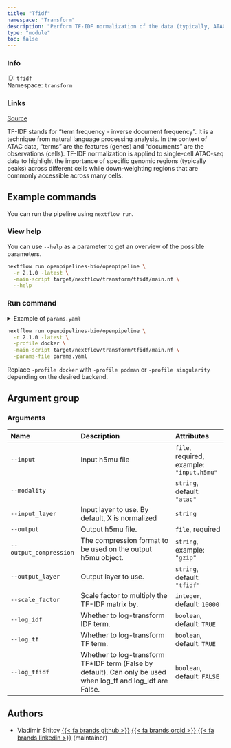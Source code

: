 ```yaml
---
title: "Tfidf"
namespace: "Transform"
description: "Perform TF-IDF normalization of the data (typically, ATAC)."
type: "module"
toc: false
---
```


::: {.column-margin}

### Info

ID: `tfidf`  
Namespace: `transform`

### Links
[Source](https://github.com/openpipelines-bio/openpipeline/blob/2.1.0/src/transform/tfidf/config.vsh.yaml){.btn-action .btn-sm .btn-info .btn role="button"}

:::

TF-IDF stands for "term frequency - inverse document frequency". It is a technique from natural language processing analysis.
In the context of ATAC data, "terms" are the features (genes) and "documents" are the observations (cells). 
TF-IDF normalization is applied to single-cell ATAC-seq data to highlight the importance of specific genomic regions (typically peaks)
across different cells while down-weighting regions that are commonly accessible across many cells. 


## Example commands

You can run the pipeline using `nextflow run`.

### View help

You can use `--help` as a parameter to get an overview of the possible parameters.

```bash
nextflow run openpipelines-bio/openpipeline \
  -r 2.1.0 -latest \
  -main-script target/nextflow/transform/tfidf/main.nf \
  --help
```

### Run command

<details>
<summary>Example of `params.yaml`</summary>
```yaml
# Arguments
input: # please fill in - example: "input.h5mu"
modality: "atac"
# input_layer: "foo"
# output: "$id.$key.output"
# output_compression: "gzip"
output_layer: "tfidf"
scale_factor: 10000
log_idf: true
log_tf: true
log_tfidf: false

# Nextflow input-output arguments
publish_dir: # please fill in - example: "output/"
# param_list: "my_params.yaml"
```
</details>

```bash
nextflow run openpipelines-bio/openpipeline \
  -r 2.1.0 -latest \
  -profile docker \
  -main-script target/nextflow/transform/tfidf/main.nf \
  -params-file params.yaml
```

:::{.callout-note}
Replace `-profile docker` with `-profile podman` or `-profile singularity` depending on the desired backend.
:::

## Argument group

### Arguments

|Name                   |Description                                                                                                  |Attributes                                |
|:----------|:--------------------------------------------------|:--------------------|
|`--input`              |Input h5mu file                                                                                              |`file`, required, example: `"input.h5mu"` |
|`--modality`           |                                                                                                             |`string`, default: `"atac"`               |
|`--input_layer`        |Input layer to use. By default, X is normalized                                                              |`string`                                  |
|`--output`             |Output h5mu file.                                                                                            |`file`, required                          |
|`--output_compression` |The compression format to be used on the output h5mu object.                                                 |`string`, example: `"gzip"`               |
|`--output_layer`       |Output layer to use.                                                                                         |`string`, default: `"tfidf"`              |
|`--scale_factor`       |Scale factor to multiply the TF-IDF matrix by.                                                               |`integer`, default: `10000`               |
|`--log_idf`            |Whether to log-transform IDF term.                                                                           |`boolean`, default: `TRUE`                |
|`--log_tf`             |Whether to log-transform TF term.                                                                            |`boolean`, default: `TRUE`                |
|`--log_tfidf`          |Whether to log-transform TF*IDF term (False by default). Can only be used when log_tf and log_idf are False. |`boolean`, default: `FALSE`               |

## Authors


  * Vladimir Shitov [{{< fa brands github >}}](https://github.com/vladimirshitov) [{{< fa brands orcid >}}](https://orcid.org/0000-0002-1960-8812) [{{< fa brands linkedin >}}](https://linkedin.com/in/vladimir-shitov-9a659513b) (maintainer)

